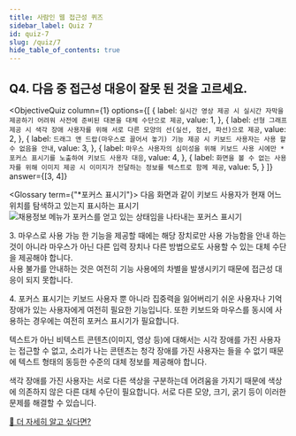 ```yaml
---
title: 사람인 웹 접근성 퀴즈
sidebar_label: Quiz 7
id: quiz-7
slug: /quiz/7
hide_table_of_contents: true
---
```


## Q4. 다음 중 접근성 대응이 잘못 된 것을 고르세요.


<ObjectiveQuiz
  column={1}
  options={[
    {
      label: `실시간 영상 제공 시 실시간 자막을 제공하기 어려워 사전에 준비된 대본을 대체 수단으로 제공`,
      value: 1,
    },
    {
      label: `선형 그래프 제공 시 색각 장애 사용자를 위해 서로 다른 모양의 선(실선, 점선, 파선)으로 제공`,
      value: 2,
    },
    {
      label: `드래그 앤 드랍(마우스로 끌어서 놓기) 기능 제공 시 키보드 사용자는 사용 할 수 없음을 안내`,
      value: 3,
    },
    {
      label: `마우스 사용자의 심미성을 위해 키보드 사용 시에만 *포커스 표시기를 노출하여 키보드 사용자 대응`,
      value: 4,
    },
    {
      label: `화면을 볼 수 없는 사용자를 위해 이미지 제공 시 이미지가 전달하는 정보를 텍스트로 함께 제공`,
      value: 5,
    }
  ]}
  answer={[3, 4]}
>
  <Glossary term={"*포커스 표시기"}>
    다음 화면과 같이 키보드 사용자가 현재 어느 위치를 탐색하고 있는지 표시하는 표시기 <br />
    <img src="../img/a11y/quiz7/focus-indicator.png" alt="채용정보 메뉴가 포커스를 얻고 있는 상태임을 나타내는 포커스 표시기" />
  </Glossary>
  <Correct>
    <p>
      3. 마우스로 사용 가능 한 기능을 제공할 때에는 해당 장치로만 사용 가능함을 안내 하는 것이 아니라 
      마우스가 아닌 다른 입력 장치나 다른 방법으로도 사용할 수 있는 대체 수단을 제공해야 합니다. <br />
      사용 불가를 안내하는 것은 여전히 기능 사용에의 차별을 발생시키기 때문에 접근성 대응이 되지 못합니다.
    </p>
    <p>
      4. 포커스 표시기는 키보드 사용자 뿐 아니라 집중력을 잃어버리기 쉬운 사용자나 기억 장애가 있는 사용자에게
      여전히 필요한 기능입니다. 또한 키보드와 마우스를 동시에 사용하는 경우에는 여전히 포커스 표시기가 필요합니다.
    </p>
  </Correct>
  <p>
    텍스트가 아닌 비텍스트 콘텐츠(이미지, 영상 등)에 대해서는 시각 장애를 가진 사용자는 접근할 수 없고, 
    소리가 나는 콘텐츠는 청각 장애를 가진 사용자는 들을 수 없기 때문에 텍스트 형태의 동등한 수준의 대체 정보를 
    제공해야 합니다.
  </p>
  <p>
    색각 장애를 가진 사용자는 서로 다른 색상을 구분하는데 어려움을 가지기 때문에 색상에 의존하지 않은
    다른 대체 수단이 필요합니다. 서로 다른 모양, 크기, 굵기 등이 이러한 문제를 해결할 수 있습니다.
  </p>
  <a href="https://sri-fe1.notion.site/2-3-c7b10021f627447eb34d485770b08b1e">
    🔎 더 자세히 알고 싶다면?
  </a>
</ObjectiveQuiz>